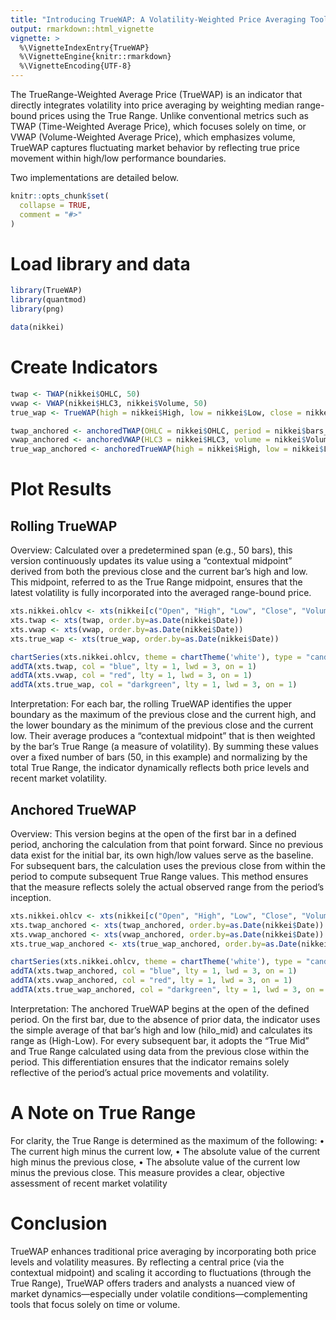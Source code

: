 ```yaml
---
title: "Introducing TrueWAP: A Volatility-Weighted Price Averaging Tool"
output: rmarkdown::html_vignette
vignette: >
  %\VignetteIndexEntry{TrueWAP}
  %\VignetteEngine{knitr::rmarkdown}
  %\VignetteEncoding{UTF-8}
---
```


The TrueRange-Weighted Average Price (TrueWAP) is an indicator that directly integrates volatility into price averaging by weighting median range-bound prices using the True Range. Unlike conventional metrics such as TWAP (Time-Weighted Average Price), which focuses solely on time, or VWAP (Volume-Weighted Average Price), which emphasizes volume, TrueWAP captures fluctuating market behavior by reflecting true price movement within high/low performance boundaries.

Two implementations are detailed below.

```r
knitr::opts_chunk$set(
  collapse = TRUE,
  comment = "#>"
)
```

# Load library and data

```r
library(TrueWAP)
library(quantmod)
library(png)

data(nikkei)
```

# Create Indicators

```r
twap <- TWAP(nikkei$OHLC, 50)
vwap <- VWAP(nikkei$HLC3, nikkei$Volume, 50)
true_wap <- TrueWAP(high = nikkei$High, low = nikkei$Low, close = nikkei$Close, true_range = nikkei$tr, period = 50)

twap_anchored <- anchoredTWAP(OHLC = nikkei$OHLC, period = nikkei$bars_since_segment)
vwap_anchored <- anchoredVWAP(HLC3 = nikkei$HLC3, volume = nikkei$Volume, period = nikkei$bars_since_segment)
true_wap_anchored <- anchoredTrueWAP(high = nikkei$High, low = nikkei$Low, close = nikkei$Close, true_range = nikkei$tr, period = nikkei$bars_since_segment)
```

# Plot Results

## Rolling TrueWAP

Overview: Calculated over a predetermined span (e.g., 50 bars), this version continuously updates its value using a “contextual midpoint” derived from both the previous close and the current bar’s high and low. This midpoint, referred to as the True Range midpoint, ensures that the latest volatility is fully incorporated into the averaged range-bound price.


```r
xts.nikkei.ohlcv <- xts(nikkei[c("Open", "High", "Low", "Close", "Volume")], order.by=as.Date(nikkei$Date))
xts.twap <- xts(twap, order.by=as.Date(nikkei$Date))
xts.vwap <- xts(vwap, order.by=as.Date(nikkei$Date))
xts.true_wap <- xts(true_wap, order.by=as.Date(nikkei$Date))

chartSeries(xts.nikkei.ohlcv, theme = chartTheme('white'), type = "candlesticks", subset = "last 27 months", name = "Nikkei 225 (Osaka), Active Daily Continuation", minor.ticks = TRUE)
addTA(xts.twap, col = "blue", lty = 1, lwd = 3, on = 1)
addTA(xts.vwap, col = "red", lty = 1, lwd = 3, on = 1)
addTA(xts.true_wap, col = "darkgreen", lty = 1, lwd = 3, on = 1)
```

Interpretation: For each bar, the rolling TrueWAP identifies the upper boundary as the maximum of the
previous close and the current high, and the lower boundary as the minimum of the previous close and
the current low. Their average produces a “contextual midpoint” that is then weighted by the bar’s True
Range (a measure of volatility). By summing these values over a fixed number of bars (50, in this example)
and normalizing by the total True Range, the indicator dynamically reflects both price levels and recent
market volatility.


## Anchored TrueWAP

Overview: This version begins at the open of the first bar in a defined period, anchoring the calculation from that point forward. Since no previous data exist for the initial bar, its own high/low values serve as the baseline. For subsequent bars, the calculation uses the previous close from within the period to compute subsequent True Range values. This method ensures that the measure reflects solely the actual observed range from the period’s inception.


```r
xts.nikkei.ohlcv <- xts(nikkei[c("Open", "High", "Low", "Close", "Volume")], order.by=as.Date(nikkei$Date))
xts.twap_anchored <- xts(twap_anchored, order.by=as.Date(nikkei$Date))
xts.vwap_anchored <- xts(vwap_anchored, order.by=as.Date(nikkei$Date))
xts.true_wap_anchored <- xts(true_wap_anchored, order.by=as.Date(nikkei$Date))

chartSeries(xts.nikkei.ohlcv, theme = chartTheme('white'), type = "candlesticks", subset = "last 27 months", name = "Nikkei 225 (Osaka), Active Daily Continuation", minor.ticks = TRUE)
addTA(xts.twap_anchored, col = "blue", lty = 1, lwd = 3, on = 1)
addTA(xts.vwap_anchored, col = "red", lty = 1, lwd = 3, on = 1)
addTA(xts.true_wap_anchored, col = "darkgreen", lty = 1, lwd = 3, on = 1)
```

Interpretation: The anchored TrueWAP begins at the open of the defined period. On the first bar, due to the absence of prior data, the indicator uses the simple average of that bar’s high and low (hilo_mid) and calculates its range as (High-Low). For every subsequent bar, it adopts the “True Mid” and True Range calculated using data from the previous close within the period. This differentiation ensures that the indicator remains solely reflective of the period’s actual price movements and volatility.

# A Note on True Range

For clarity, the True Range is determined as the maximum of the following:
• The current high minus the current low,
• The absolute value of the current high minus the previous close,
• The absolute value of the current low minus the previous close.
This measure provides a clear, objective assessment of recent market volatility

# Conclusion

TrueWAP enhances traditional price averaging by incorporating both price levels and volatility measures. By reflecting a central price (via the contextual midpoint) and scaling it according to fluctuations (through the True Range), TrueWAP offers traders and analysts a nuanced view of market dynamics—especially under volatile conditions—complementing tools that focus solely on time or volume.
